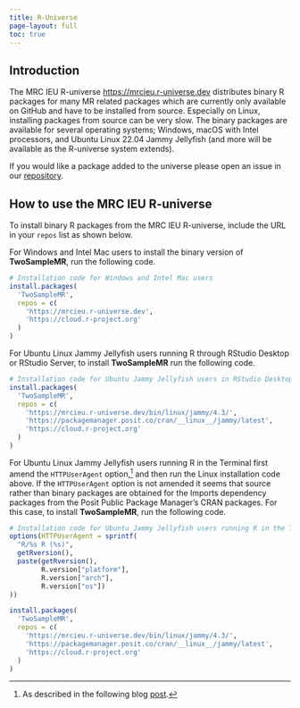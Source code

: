 ```yaml
---
title: R-Universe
page-layout: full
toc: true
---
```


## Introduction

The MRC IEU R-universe <https://mrcieu.r-universe.dev> distributes binary R packages for many MR related packages which are currently only available on GitHub and have to be installed from source. Especially on Linux, installing packages from source can be very slow. The binary packages are available for several operating systems; Windows, macOS with Intel processors, and Ubuntu Linux 22.04 Jammy Jellyfish (and more will be available as the R-universe system extends).

If you would like a package added to the universe please open an issue in our [repository](https://github.com/MRCIEU/mrcieu.r-universe.dev/issues).

## How to use the MRC IEU R-universe

To install binary R packages from the MRC IEU R-universe, include the URL in your `repos` list as shown below.

For Windows and Intel Mac users to install the binary version of **TwoSampleMR**, run the following code.

```r
# Installation code for Windows and Intel Mac users
install.packages(
  'TwoSampleMR',
  repos = c(
    'https://mrcieu.r-universe.dev',
    'https://cloud.r-project.org'
  )
)
```

For Ubuntu Linux Jammy Jellyfish users running R through RStudio Desktop or RStudio Server, to install **TwoSampleMR** run the following code.

```r
# Installation code for Ubuntu Jammy Jellyfish users in RStudio Desktop or Server
install.packages(
  'TwoSampleMR',
  repos = c(
    'https://mrcieu.r-universe.dev/bin/linux/jammy/4.3/',
    'https://packagemanager.posit.co/cran/__linux__/jammy/latest',
    'https://cloud.r-project.org'
  )
)
```

For Ubuntu Linux Jammy Jellyfish users running R in the Terminal first amend the `HTTPUserAgent` option,[^1] and then run the Linux installation code above. If the `HTTPUserAgent` option is not amended it seems that source rather than binary packages are obtained for the Imports dependency packages from the Posit Public Package Manager's CRAN packages. For this case, to install **TwoSampleMR**, run the following code.

[^1]: As described in the following blog [post](https://tshafer.com/blog/2023/07/posit-package-manager-linux).

```r
# Installation code for Ubuntu Jammy Jellyfish users running R in the Terminal
options(HTTPUserAgent = sprintf(
  "R/%s R (%s)",
  getRversion(),
  paste(getRversion(),
        R.version["platform"],
        R.version["arch"],
        R.version["os"])
))

install.packages(
  'TwoSampleMR',
  repos = c(
    'https://mrcieu.r-universe.dev/bin/linux/jammy/4.3/',
    'https://packagemanager.posit.co/cran/__linux__/jammy/latest',
    'https://cloud.r-project.org'
  )
)
```
